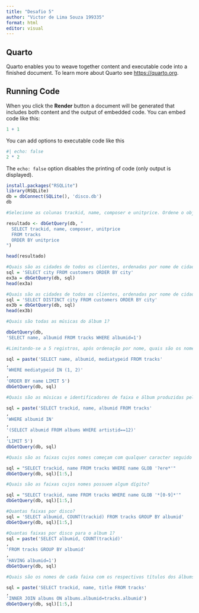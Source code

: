 ```yaml
---
title: "Desafio 5"
author: "Victor de Lima Souza 199335"
format: html
editor: visual
---
```


## Quarto

Quarto enables you to weave together content and executable code into a finished document. To learn more about Quarto see <https://quarto.org>.

## Running Code

When you click the **Render** button a document will be generated that includes both content and the output of embedded code. You can embed code like this:

```r
1 + 1
```

You can add options to executable code like this

```r
#| echo: false
2 * 2
```

The `echo: false` option disables the printing of code (only output is displayed).

```r
install.packages("RSQLite")
library(RSQLite)
db = dbConnect(SQLite(), 'disco.db')
db

```

```r
#Selecione as colunas trackid, name, composer e unitprice. Ordene o objeto resultante por unitprice.

resultado <- dbGetQuery(db, "
  SELECT trackid, name, composer, unitprice
  FROM tracks
  ORDER BY unitprice
")

head(resultado)
```

```r
#Quais são as cidades de todos os clientes, ordenadas por nome de cidade?
sql = 'SELECT city FROM customers ORDER BY city'
ex3a = dbGetQuery(db, sql)
head(ex3a)
```

```r
#Quais são as cidades de todos os clientes, ordenadas por nome de cidade? (sem repetição)
sql = 'SELECT DISTINCT city FROM customers ORDER BY city'
ex3b = dbGetQuery(db, sql)
head(ex3b)

```

```r
#Quais são todas as músicas do álbum 1?

dbGetQuery(db,
'SELECT name, albumid FROM tracks WHERE albumid=1')
```

```r
#Limitando-se a 5 registros, após ordenação por nome, quais são os nomes, ID de álbum e ID de mídia de músicas com mídias de tipo 1 ou 2?

sql = paste('SELECT name, albumid, mediatypeid FROM tracks'
,
'WHERE mediatypeid IN (1, 2)'
,
'ORDER BY name LIMIT 5')
dbGetQuery(db, sql)

```

```r
#Quais são as músicas e identificadores de faixa e álbum produzidas pelo artista que identificador 12?

sql = paste('SELECT trackid, name, albumid FROM tracks'
,
'WHERE albumid IN'
,
'(SELECT albumid FROM albums WHERE artistid==12)'
,
'LIMIT 5')
dbGetQuery(db, sql)

```

```r
#Quais são as faixas cujos nomes começam com qualquer caracter seguido de 'ere' e terminam com qualquer expressão?

sql = "SELECT trackid, name FROM tracks WHERE name GLOB '?ere*'"
dbGetQuery(db, sql)[1:5,]
```

```r
#Quais são as faixas cujos nomes possuem algum dígito?

sql = "SELECT trackid, name FROM tracks WHERE name GLOB '*[0-9]*'"
dbGetQuery(db, sql)[1:5,]

```

```r
#Quantas faixas por disco?
sql = 'SELECT albumid, COUNT(trackid) FROM tracks GROUP BY albumid'
dbGetQuery(db, sql)[1:5,]

```

```r
#Quantas faixas por disco para o album 1?
sql = paste('SELECT albumid, COUNT(trackid)'
,
'FROM tracks GROUP BY albumid'
,
'HAVING albumid=1')
dbGetQuery(db, sql)
```

```r
#Quais são os nomes de cada faixa com os respectivos títulos dos álbums?

sql = paste('SELECT trackid, name, title FROM tracks'
,
'INNER JOIN albums ON albums.albumid=tracks.albumid')
dbGetQuery(db, sql)[1:5,]
```

